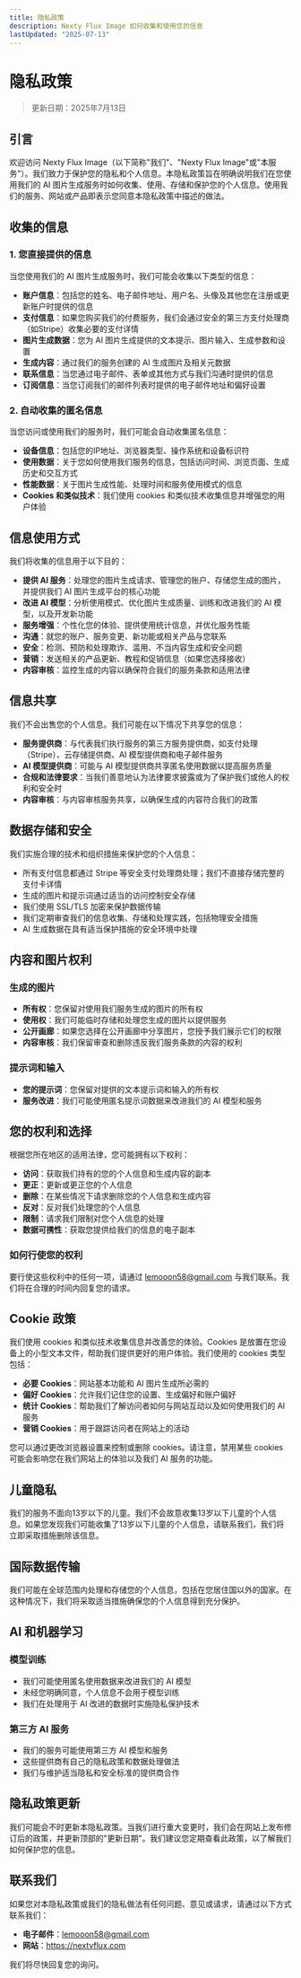 ```yaml
---
title: 隐私政策
description: Nexty Flux Image 如何收集和使用您的信息
lastUpdated: "2025-07-13"
---
```


# 隐私政策

> 更新日期：2025年7月13日

## 引言

欢迎访问 Nexty Flux Image（以下简称"我们"、"Nexty Flux Image"或"本服务"）。我们致力于保护您的隐私和个人信息。本隐私政策旨在明确说明我们在您使用我们的 AI 图片生成服务时如何收集、使用、存储和保护您的个人信息。使用我们的服务、网站或产品即表示您同意本隐私政策中描述的做法。

## 收集的信息

### 1. 您直接提供的信息

当您使用我们的 AI 图片生成服务时，我们可能会收集以下类型的信息：

- **账户信息**：包括您的姓名、电子邮件地址、用户名、头像及其他您在注册或更新账户时提供的信息
- **支付信息**：如果您购买我们的付费服务，我们会通过安全的第三方支付处理商（如Stripe）收集必要的支付详情
- **图片生成数据**：您为 AI 图片生成提供的文本提示、图片输入、生成参数和设置
- **生成内容**：通过我们的服务创建的 AI 生成图片及相关元数据
- **联系信息**：当您通过电子邮件、表单或其他方式与我们沟通时提供的信息
- **订阅信息**：当您订阅我们的邮件列表时提供的电子邮件地址和偏好设置

### 2. 自动收集的匿名信息

当您访问或使用我们的服务时，我们可能会自动收集匿名信息：

- **设备信息**：包括您的IP地址、浏览器类型、操作系统和设备标识符
- **使用数据**：关于您如何使用我们服务的信息，包括访问时间、浏览页面、生成历史和交互方式
- **性能数据**：关于图片生成性能、处理时间和服务使用模式的信息
- **Cookies 和类似技术**：我们使用 cookies 和类似技术收集信息并增强您的用户体验

## 信息使用方式

我们将收集的信息用于以下目的：

- **提供 AI 服务**：处理您的图片生成请求、管理您的账户、存储您生成的图片，并提供我们 AI 图片生成平台的核心功能
- **改进 AI 模型**：分析使用模式、优化图片生成质量、训练和改进我们的 AI 模型，以及开发新功能
- **服务增强**：个性化您的体验、提供使用统计信息，并优化服务性能
- **沟通**：就您的账户、服务变更、新功能或相关产品与您联系
- **安全**：检测、预防和处理欺诈、滥用、不当内容生成和安全问题
- **营销**：发送相关的产品更新、教程和促销信息（如果您选择接收）
- **内容审核**：监控生成的内容以确保符合我们的服务条款和适用法律

## 信息共享

我们不会出售您的个人信息。我们可能在以下情况下共享您的信息：

- **服务提供商**：与代表我们执行服务的第三方服务提供商，如支付处理（Stripe）、云存储提供商、AI 模型提供商和电子邮件服务
- **AI 模型提供商**：可能与 AI 模型提供商共享匿名使用数据以提高服务质量
- **合规和法律要求**：当我们善意地认为法律要求披露或为了保护我们或他人的权利和安全时
- **内容审核**：与内容审核服务共享，以确保生成的内容符合我们的政策

## 数据存储和安全

我们实施合理的技术和组织措施来保护您的个人信息：

- 所有支付信息都通过 Stripe 等安全支付处理商处理；我们不直接存储完整的支付卡详情
- 生成的图片和提示词通过适当的访问控制安全存储
- 我们使用 SSL/TLS 加密来保护数据传输
- 我们定期审查我们的信息收集、存储和处理实践，包括物理安全措施
- AI 生成数据在具有适当保护措施的安全环境中处理

## 内容和图片权利

### 生成的图片

- **所有权**：您保留对使用我们服务生成的图片的所有权
- **使用权**：我们可能临时存储和处理您生成的图片以提供服务
- **公开画廊**：如果您选择在公开画廊中分享图片，您授予我们展示它们的权限
- **内容审核**：我们保留审查和删除违反我们服务条款的内容的权利

### 提示词和输入

- **您的提示词**：您保留对提供的文本提示词和输入的所有权
- **服务改进**：我们可能使用匿名提示词数据来改进我们的 AI 模型和服务

## 您的权利和选择

根据您所在地区的适用法律，您可能拥有以下权利：

- **访问**：获取我们持有的您的个人信息和生成内容的副本
- **更正**：更新或更正您的个人信息
- **删除**：在某些情况下请求删除您的个人信息和生成内容
- **反对**：反对我们处理您的个人信息
- **限制**：请求我们限制对您个人信息的处理
- **数据可携性**：获取您提供给我们的信息的电子副本

### 如何行使您的权利

要行使这些权利中的任何一项，请通过 lemooon58@gmail.com 与我们联系。我们将在合理的时间内回复您的请求。

## Cookie 政策

我们使用 cookies 和类似技术收集信息并改善您的体验。Cookies 是放置在您设备上的小型文本文件，帮助我们提供更好的用户体验。我们使用的 cookies 类型包括：

- **必要 Cookies**：网站基本功能和 AI 图片生成所必需的
- **偏好 Cookies**：允许我们记住您的设置、生成偏好和账户偏好
- **统计 Cookies**：帮助我们了解访问者如何与网站互动以及如何使用我们的 AI 服务
- **营销 Cookies**：用于跟踪访问者在网站上的活动

您可以通过更改浏览器设置来控制或删除 cookies。请注意，禁用某些 cookies 可能会影响您在我们网站上的体验以及我们 AI 服务的功能。

## 儿童隐私

我们的服务不面向13岁以下的儿童。我们不会故意收集13岁以下儿童的个人信息。如果您发现我们可能收集了13岁以下儿童的个人信息，请联系我们，我们将立即采取措施删除该信息。

## 国际数据传输

我们可能在全球范围内处理和存储您的个人信息，包括在您居住国以外的国家。在这种情况下，我们将采取适当措施确保您的个人信息得到充分保护。

## AI 和机器学习

### 模型训练

- 我们可能使用匿名使用数据来改进我们的 AI 模型
- 未经您明确同意，个人信息不会用于模型训练
- 我们在处理用于 AI 改进的数据时实施隐私保护技术

### 第三方 AI 服务

- 我们的服务可能使用第三方 AI 模型和服务
- 这些提供商有自己的隐私政策和数据处理做法
- 我们与维护适当隐私和安全标准的提供商合作

## 隐私政策更新

我们可能会不时更新本隐私政策。当我们进行重大变更时，我们会在网站上发布修订后的政策，并更新顶部的"更新日期"。我们建议您定期查看此政策，以了解我们如何保护您的信息。

## 联系我们

如果您对本隐私政策或我们的隐私做法有任何问题、意见或请求，请通过以下方式联系我们：

- **电子邮件**：lemooon58@gmail.com
- **网站**：https://nextyflux.com

我们将尽快回复您的询问。